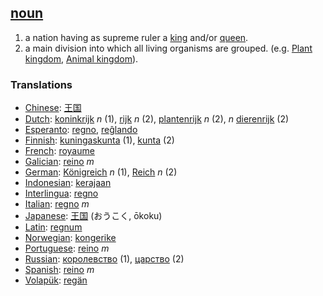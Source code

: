 == [[noun]] ==
#a nation having as supreme ruler a [[king]] and/or [[queen]].
#a main division into which all living organisms are grouped. (e.g. [[Plant kingdom]], [[Animal kingdom]]).

=== Translations ===
*[[Chinese]]: [[王国]]
*[[Dutch]]: [[koninkrijk]] ''n''  (1), [[rijk]] ''n'' (2), [[plantenrijk]] ''n'' (2), ''n'' [[dierenrijk]] (2)
*[[Esperanto]]: [[regno]], [[reĝlando]]
*[[Finnish]]: [[kuningaskunta]] (1), [[kunta]] (2)
*[[French]]: [[royaume]]
*[[Galician]]: [[reino]] ''m''
*[[German]]: [[Königreich]] ''n'' (1), [[Reich]] ''n'' (2)
*[[Indonesian]]: [[raja|kerajaan]]
*[[Interlingua]]: [[regno]]
*[[Italian]]: [[regno]] ''m''
*[[Japanese]]: [[王国]] (おうこく, ōkoku)
*[[Latin]]: [[regnum]]
*[[Norwegian]]: [[kongerike]]
*[[Portuguese]]: [[reino]] ''m''
*[[Russian]]: [[королевство]] (1), [[царство]] (2)
*[[Spanish]]: [[reino]] ''m''
*[[Volapük]]: [[regän]]